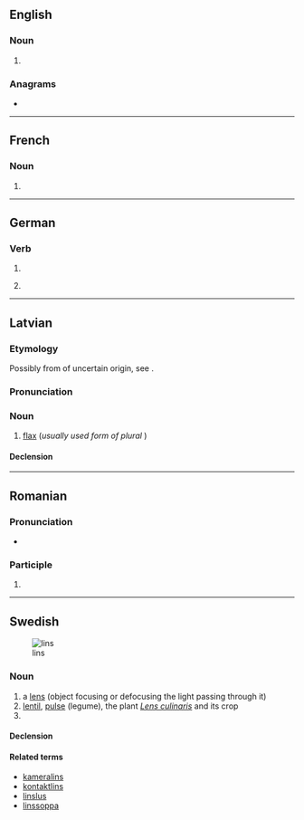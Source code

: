 {{also|Lins|lîns|-lins}}
==English==

===Noun===
{{head|en|noun plural form}}

# {{plural of|lin|lang=en}}

===Anagrams===
* {{anagrams|en|LISN|nils}}

----

==French==

===Noun===
{{head|fr|noun plural form|g=m}}

# {{plural of|lin|lang=fr}}

----

==German==

===Verb===
{{head|de|verb form}}

# {{de-verb form of|linsen|i|s}}
# {{lb|de|colloquial}} {{de-verb form of|linsen|1|s|g}}

----

==Latvian==
===Etymology===
Possibly from {{bor|lv|sla-pro|*linъ}} of uncertain origin, see {{cog|ru|линь}}.

===Pronunciation===
{{rfp|lv}}

===Noun===
{{lv-noun|m|1st}}

# {{lb|lv|rare}} [[flax]] (''usually used form of plural'' '''{{l|lv|lini}}''')

====Declension====
{{lv-decl-noun|lin|s|1st}}

----

==Romanian==

===Pronunciation===
* {{IPA|[lins]|lang=ro}}

===Participle===
{{head|ro|past participle}}

# {{past participle of|linge|lang=ro|nocat=1}}

----

==Swedish==
[[Image:Linstyper.png|thumb|lins]]

===Noun===
{{sv-noun|c}}

# a [[lens]] (object focusing or defocusing the light passing through it)
# [[lentil]], [[pulse]] (legume), the plant ''[[Lens culinaris]]'' and its crop
# {{sv-noun-form-indef-gen|lin}}

====Declension====
{{sv-infl-noun-c-er|genitive=}}

====Related terms====
* [[kameralins]]
* [[kontaktlins]]
* [[linslus]]
* [[linssoppa]]